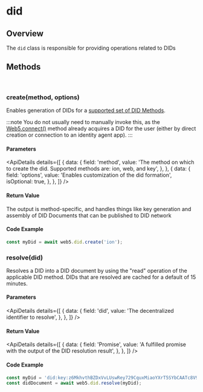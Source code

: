 
# did
## Overview
The `did` class is responsible for providing operations related to DIDs

<Divider type="slash"/>

<section class="api-docs">

## Methods

<br/>

### create(method, options)

Enables generation of DIDs for a [supported set of DID Methods](/docs/web5/learn/decentralized-identifiers#methods).

:::note
You do not usually need to manually invoke this, as the <a href="/api/web5-js/#connect">Web5.connect()</a> method already acquires a DID for the user (either by direct creation or connection to an identity agent app).
:::

#### Parameters

<ApiDetails
  details={[
    {
      data: {
        field: 'method',
        value: 'The method on which to create the did. Supported methods are: ion, web, and key',
      },
    },
    {
      data: {
        field: 'options',
        value: 'Enables customization of the did formation',
        isOptional: true,
      },
    },
  ]}
/>


#### Return Value

The output is method-specific, and handles things like key generation and assembly of DID Documents that can be published to DID network

#### Code Example

```js
const myDid = await web5.did.create('ion');
```

<Divider type="slash"/>

### resolve(did)

Resolves a DID into a DID document by using the "read" operation of the applicable DID method. DIDs that are resolved are cached for a default of 15 minutes.

#### Parameters

<ApiDetails
  details={[
    {
      data: {
        field: 'did',
        value: 'The decentralized identifier to resolve',
      },
    },
  ]}
/>

#### Return Value

<ApiDetails
  details={[
    {
      data: {
        field: 'Promise<DidResolutionResult>',
        value: 'A fulfilled promise with the output of the DID resolution result',
      },
    },
  ]}
/>


#### Code Example

```js
const myDid = 'did:key:z6MkhvthBZDxVvLUswRey729CquxMiaoYXrT5SYbCAATc8V9';
const didDocument = await web5.did.resolve(myDid);
```

</section>
